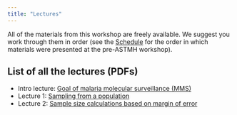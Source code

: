 ```yaml
---
title: "Lectures"
---
```


All of the materials from this workshop are freely available. We suggest you work through them in order (see the [Schedule](schedule.qmd) for the order in which materials were presented at the pre-ASTMH workshop).

## List of all the lectures (PDFs)

- Intro lecture: [Goal of malaria molecular surveillance (MMS)](slides/L0-intro.pdf)
- Lecture 1: [Sampling from a population](slides/L1-sampling.pdf)
- Lecture 2: [Sample size calculations based on margin of error](slides/L2-margin_of_error.pdf)
